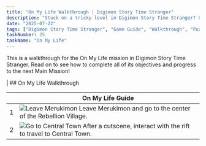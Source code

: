 ```yaml
---
title: "On My Life Walkthrough | Digimon Story Time Stranger"
description: "Stuck on a tricky level in Digimon Story Time Stranger? Our complete walkthrough offers expert tips, strategies, and links to level guides to help you master the art of untangling."
date: "2025-07-22"
tags: ["Digimon Story Time Stranger", "Game Guide", "Walkthrough", "Puzzle Games", "Mobile Games"]
taskNumber: 25
taskName: "On My Life"
---
```


This is a walkthrough for the On My Life mission in Digimon Story Time Stranger. Read on to see how to complete all of its objectives and progress to the next Main Mission!

| ## On My Life Walkthrough

|  | On My Life Guide |
| --- | --- |
| 1 | ![Leave Merukimon](/images/walkthorough/81940f8ba7e71a03.webp) Leave Merukimon and go to the center of the Rebellion Village. |
| 2 | ![Go to Central Town](/images/walkthorough/cfef532399b54d9d.webp) After a cutscene, interact with the rift to travel to Central Town. |